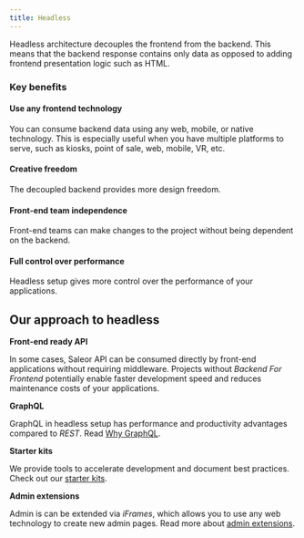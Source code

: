 ```yaml
---
title: Headless
---
```


Headless architecture decouples the frontend from the backend.
This means that the backend response contains only data as opposed to adding frontend presentation logic such as HTML.

### Key benefits

#### Use any frontend technology

You can consume backend data using any web, mobile, or native technology.
This is especially useful when you have multiple platforms to serve,
such as kiosks, point of sale, web, mobile, VR, etc.

#### Creative freedom

The decoupled backend provides more design freedom.

#### Front-end team independence

Front-end teams can make changes to the project without being dependent on the backend.

#### Full control over performance

Headless setup gives more control over the performance of your applications.

## Our approach to headless

**Front-end ready API**

In some cases, Saleor API can be consumed directly by front-end applications without requiring middleware. Projects without _Backend For Frontend_ potentially enable faster development speed and reduces maintenance costs of your applications.

**GraphQL**

GraphQL in headless setup has performance and productivity advantages compared to _REST_.
Read [Why GraphQL](overview/why-saleor/graphql.mdx).

**Starter kits**

We provide tools to accelerate development and document best practices. Check out our [starter kits](overview/resources.mdx).

**Admin extensions**

Admin is can be extended via _iFrames_, which allows you to use any web technology to create new admin pages.
Read more about [admin extensions](developer/extending/apps/overview.mdx).
